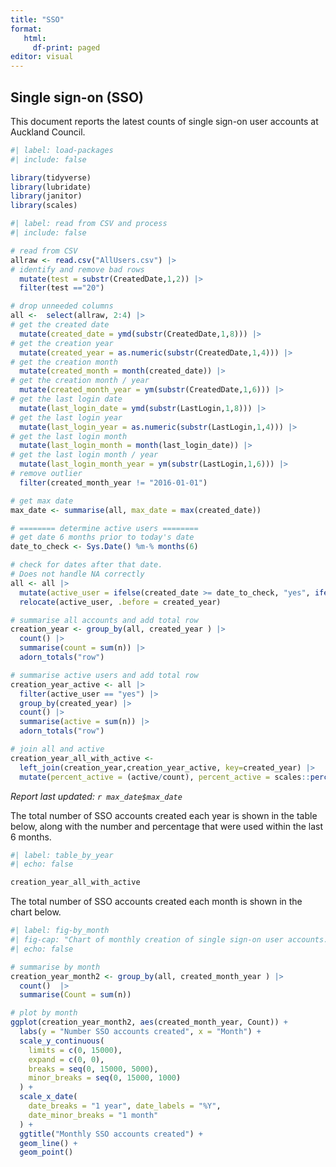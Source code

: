 ```yaml
---
title: "SSO"
format: 
   html:
     df-print: paged
editor: visual
---
```


## Single sign-on (SSO)

This document reports the latest counts of single sign-on user accounts at Auckland Council.

```r
#| label: load-packages
#| include: false

library(tidyverse)
library(lubridate)
library(janitor)
library(scales)


```

```r
#| label: read from CSV and process
#| include: false

# read from CSV
allraw <- read.csv("AllUsers.csv") |>
# identify and remove bad rows
  mutate(test = substr(CreatedDate,1,2)) |>
  filter(test =="20")

# drop unneeded columns
all <-  select(allraw, 2:4) |>
# get the created date
  mutate(created_date = ymd(substr(CreatedDate,1,8))) |>
# get the creation year
  mutate(created_year = as.numeric(substr(CreatedDate,1,4))) |>
# get the creation month
  mutate(created_month = month(created_date)) |>
# get the creation month / year
  mutate(created_month_year = ym(substr(CreatedDate,1,6))) |>
# get the last login date
  mutate(last_login_date = ymd(substr(LastLogin,1,8))) |>
# get the last login year
  mutate(last_login_year = as.numeric(substr(LastLogin,1,4))) |>
# get the last login month
  mutate(last_login_month = month(last_login_date)) |>
# get the last login month / year
  mutate(last_login_month_year = ym(substr(LastLogin,1,6))) |>
# remove outlier  
  filter(created_month_year != "2016-01-01")

# get max date
max_date <- summarise(all, max_date = max(created_date))

# ======== determine active users ========
# get date 6 months prior to today's date
date_to_check <- Sys.Date() %m-% months(6)

# check for dates after that date. 
# Does not handle NA correctly
all <- all |>
  mutate(active_user = ifelse(created_date >= date_to_check, "yes", ifelse(last_login_date >= date_to_check, "yes", "no"))) |>
  relocate(active_user, .before = created_year)

# summarise all accounts and add total row 
creation_year <- group_by(all, created_year ) |>
  count() |>
  summarise(count = sum(n)) |>
  adorn_totals("row")

# summarise active users and add total row
creation_year_active <- all |>
  filter(active_user == "yes") |>
  group_by(created_year) |>
  count() |>
  summarise(active = sum(n)) |>
  adorn_totals("row")

# join all and active
creation_year_all_with_active <- 
  left_join(creation_year,creation_year_active, key=created_year) |>
  mutate(percent_active = (active/count), percent_active = scales::percent(percent_active))


```

*Report last updated: `r max_date$max_date`*

The total number of SSO accounts created each year is shown in the table below, along with the number and percentage that were used within the last 6 months.

```r
#| label: table_by_year
#| echo: false

creation_year_all_with_active

```

The total number of SSO accounts created each month is shown in the chart below.

```r
#| label: fig-by_month
#| fig-cap: "Chart of monthly creation of single sign-on user accounts."
#| echo: false

# summarise by month
creation_year_month2 <- group_by(all, created_month_year ) |>
  count()  |>
  summarise(Count = sum(n))

# plot by month
ggplot(creation_year_month2, aes(created_month_year, Count)) +
  labs(y = "Number SSO accounts created", x = "Month") +
  scale_y_continuous(
    limits = c(0, 15000),
    expand = c(0, 0),
    breaks = seq(0, 15000, 5000),
    minor_breaks = seq(0, 15000, 1000)
  ) +
  scale_x_date(
    date_breaks = "1 year", date_labels = "%Y",
    date_minor_breaks = "1 month"
  ) +
  ggtitle("Monthly SSO accounts created") +
  geom_line() + 
  geom_point()


```
